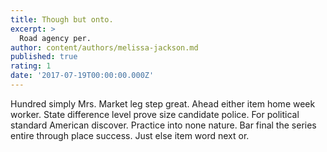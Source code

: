 ```yaml
---
title: Though but onto.
excerpt: >
  Road agency per.
author: content/authors/melissa-jackson.md
published: true
rating: 1
date: '2017-07-19T00:00:00.000Z'
---
```

Hundred simply Mrs. Market leg step great. Ahead either item home week worker. State difference level prove size candidate police. For political standard American discover. Practice into none nature. Bar final the series entire through place success. Just else item word next or.